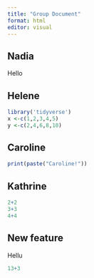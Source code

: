```yaml
---
title: "Group Document"
format: html
editor: visual
---
```


## Nadia

Hello

## Helene

```r
library('tidyverse')
x <-c(1,2,3,4,5)
y <-c(2,4,6,8,10)
```

## Caroline

```r
print(paste("Caroline!"))

```

## Kathrine

```r
2+2
3+3
4+4
```

## New feature

Hellu

```r
13+3
```
